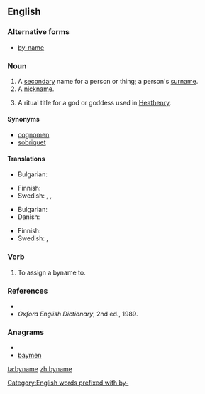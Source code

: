 ==English==

===Alternative forms===
* [[by-name]]

===Noun===
{{en-noun}}

# A [[secondary]] name for a person or thing; a person's [[surname]].
# A [[nickname]].
# {{paganism}} A ritual title for a god or goddess used in [[Heathenry]].

====Synonyms====
* [[cognomen]]
* [[sobriquet]]

====Translations====
{{trans-top|surname}}
* Bulgarian: {{t-|bg|презиме|n}}
{{trans-mid}}
* Finnish: {{t+|fi|sukunimi}}
* Swedish: {{t|sv|släktnamn|n}}, {{t|sv|tillnamn|n}}, {{qualifier|last name}} {{t|sv|efternamn}}
{{trans-bottom}}

{{trans-top|nickname}}
* Bulgarian: {{t|bg|прякор|m}}
* Danish: {{t-|da|tilnavn|n}}
{{trans-mid}}
* Finnish: {{t-|fi|liikanimi}}
* Swedish: {{t|sv|binamn|n}}, {{t|sv|tillnamn|n}}
{{trans-bottom}}

===Verb===
{{en-verb|bynam|es}}

# {{transitive|archaic}} To assign a byname to.

===References===
* {{R:OneLook}}
* ''Oxford English Dictionary'', 2nd ed., 1989.

===Anagrams===
* {{alphagram|abemny}}
* [[baymen#English|baymen]]

[[Category:English words prefixed with by-]]

[[ta:byname]]
[[zh:byname]]